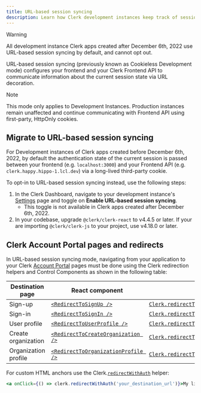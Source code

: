 ```yaml
---
title: URL-based session syncing
description: Learn how Clerk development instances keep track of session state.
---
```


> [!WARNING]
> All development instance Clerk apps created after December 6th, 2022 use URL-based session syncing by default, and cannot opt out.

URL-based session syncing (previously known as Cookieless Development mode) configures your frontend and your Clerk Frontend API to communicate information about the current session state via URL decoration.

> [!NOTE]
> This mode only applies to Development Instances. Production instances remain unaffected and continue communicating with Frontend API using first-party, HttpOnly cookies.

## Migrate to URL-based session syncing

For Development instances of Clerk apps created before December 6th, 2022, by default the authentication state of the current session is passed between your frontend (e.g. `localhost:3000`) and your Frontend API (e.g. `clerk.happy.hippo-1.lcl.dev`) via a long-lived third-party cookie.

To opt-in to URL-based session syncing instead, use the following steps:

1. In the Clerk Dashboard, navigate to your development instance's [Settings](https://dashboard.clerk.com/last-active?path=settings) page and toggle on **Enable URL-based session syncing**.
   - This toggle is not available in Clerk apps created after December 6th, 2022.
1. In your codebase, upgrade `@clerk/clerk-react` to v4.4.5 or later. If your are importing `@clerk/clerk-js` to your project, use v4.18.0 or later.

## Clerk Account Portal pages and redirects

In URL-based session syncing mode, navigating from your application to your Clerk [Account Portal](/docs/account-portal/overview) pages must be done using the Clerk redirection helpers and Control Components as shown in the following table:

| Destination page | React component | Helper |
| - | - | - |
| Sign-up | [`<RedirectToSignUp />`](/docs/components/control/redirect-to-signup) | [`Clerk.redirectToSignUp()`](/docs/references/javascript/clerk/redirect-methods#redirect-to-sign-up) |
| Sign-in | [`<RedirectToSignIn />`](/docs/components/control/redirect-to-signin) | [`Clerk.redirectToSignIn()`](/docs/references/javascript/clerk/redirect-methods#redirect-to-sign-in) |
| User profile | [`<RedirectToUserProfile />`](/docs/components/control/redirect-to-userprofile) | [`Clerk.redirectToUserProfile()`](/docs/references/javascript/clerk/redirect-methods#redirect-to-user-profile) |
| Create organization | [`<RedirectToCreateOrganization />`](/docs/components/control/redirect-to-createorganization) | [`Clerk.redirectToCreateOrganization()`](/docs/references/javascript/clerk/redirect-methods#redirect-to-create-organization) |
| Organization profile | [`<RedirectToOrganizationProfile />`](/docs/components/control/redirect-to-organizationprofile) | [`Clerk.redirectToOrganizationProfile()`](/docs/references/javascript/clerk/redirect-methods#redirect-to-organization-profile) |

For custom HTML anchors use the Clerk.[`redirectWithAuth`](/docs/references/javascript/clerk/redirect-methods#redirect-with-auth) helper:

```jsx {{ prettier: false }}
<a onClick={() => clerk.redirectWithAuth('your_destination_url')}>My link</a>
```
